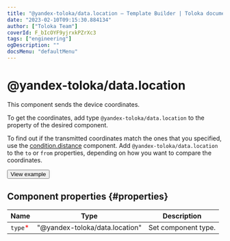 ```yaml
---
title: "@yandex-toloka/data.location — Template Builder | Toloka documentation"
date: "2023-02-10T09:15:30.884134"
author: ["Toloka Team"]
coverId: F_bIcOYF9yjrxkPZrXc3
tags: ["engineering"]
ogDescription: ""
docsMenu: "defaultMenu"
---
```


# @yandex-toloka/data.location

This component sends the device coordinates.

To get the coordinates, add type `@yandex-toloka/data.location` to the property of the desired component.

To find out if the transmitted coordinates match the ones that you specified, use the [condition.distance](/docs-new/template-builder/reference/condition.distance) component. Add `@yandex-toloka/data.location` to the `to` or `from` properties, depending on how you want to compare the coordinates.

<Button themeColor="light" view="default" size="l" type="link" url="https://ya.cc/t/HFMC2_XU3y3Tps">View example</Button>

## Component properties {#properties}

**Name** | **Type** | **Description**
----- | ----- | -----
`type`<span style="color: red">\*</span> | "@yandex-toloka/data.location" | Set component type.

